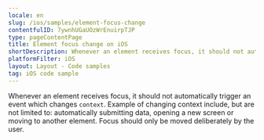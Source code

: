 ```yaml
---
locale: en
slug: /ios/samples/element-focus-change
contentfulID: 7ywnhUGaUOzWrEnuirpTJP
type: pageContentPage
title: Element focus change on iOS
shortDescription: Whenever an element receives focus, it should not automatically trigger an event which changes context.
platformFilter: iOS
layout: Layout - Code samples
tag: iOS code sample
---
```


Whenever an element receives focus, it should not automatically trigger an event which changes `context`. Example of changing context include, but are not limited to: automatically submitting data, opening a new screen or moving to another element. Focus should only be moved deliberately by the user.

<CodeSample id="element-focus" locale="en" platform="ios"/>
